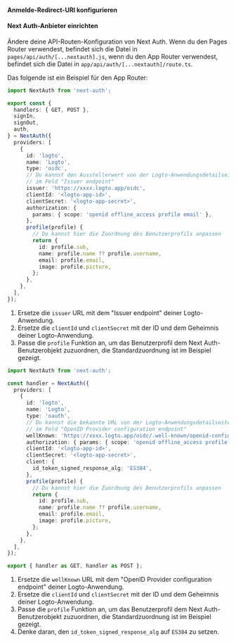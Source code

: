 

<SignInFlowSummary />

<AssumingUrl />

#### Anmelde-Redirect-URI konfigurieren

<ConfigureRedirectUri
  figureSrc={redirectUriFigure}
  redirectUri="http://localhost:3000/api/auth/callback/logto"
/>

#### Next Auth-Anbieter einrichten

<GetAppSecret />

Ändere deine API-Routen-Konfiguration von Next Auth. Wenn du den Pages Router verwendest, befindet sich die Datei in `pages/api/auth/[...nextauth].js`, wenn du den App Router verwendest, befindet sich die Datei in `app/api/auth/[...nextauth]/route.ts`.

Das folgende ist ein Beispiel für den App Router:

<Tabs>

<TabItem value="v5" label="Next Auth v5">

```ts
import NextAuth from 'next-auth';

export const {
  handlers: { GET, POST },
  signIn,
  signOut,
  auth,
} = NextAuth({
  providers: [
    {
      id: 'logto',
      name: 'Logto',
      type: 'oidc',
      // Du kannst den Ausstellerwert von der Logto-Anwendungsdetailseite erhalten,
      // im Feld "Issuer endpoint"
      issuer: 'https://xxxx.logto.app/oidc',
      clientId: '<logto-app-id>',
      clientSecret: '<logto-app-secret>',
      authorization: {
        params: { scope: 'openid offline_access profile email' },
      },
      profile(profile) {
        // Du kannst hier die Zuordnung des Benutzerprofils anpassen
        return {
          id: profile.sub,
          name: profile.name ?? profile.username,
          email: profile.email,
          image: profile.picture,
        };
      },
    },
  ],
});
```

1. Ersetze die `issuer` URL mit dem "Issuer endpoint" deiner Logto-Anwendung.
2. Ersetze die `clientId` und `clientSecret` mit der ID und dem Geheimnis deiner Logto-Anwendung.
3. Passe die `profile` Funktion an, um das Benutzerprofil dem Next Auth-Benutzerobjekt zuzuordnen, die Standardzuordnung ist im Beispiel gezeigt.

</TabItem>

<TabItem value="v4" label="Next Auth v4">

```ts
import NextAuth from 'next-auth';

const handler = NextAuth({
  providers: [
    {
      id: 'logto',
      name: 'Logto',
      type: 'oauth',
      // Du kannst die bekannte URL von der Logto-Anwendungsdetailseite erhalten,
      // im Feld "OpenID Provider configuration endpoint"
      wellKnown: 'https://xxxx.logto.app/oidc/.well-known/openid-configuration',
      authorization: { params: { scope: 'openid offline_access profile email' } },
      clientId: '<logto-app-id>',
      clientSecret: '<logto-app-secret>',
      client: {
        id_token_signed_response_alg: 'ES384',
      },
      profile(profile) {
        // Du kannst hier die Zuordnung des Benutzerprofils anpassen
        return {
          id: profile.sub,
          name: profile.name ?? profile.username,
          email: profile.email,
          image: profile.picture,
        };
      },
    },
  ],
});

export { handler as GET, handler as POST };
```

1. Ersetze die `wellKnown` URL mit dem "OpenID Provider configuration endpoint" deiner Logto-Anwendung.
2. Ersetze die `clientId` und `clientSecret` mit der ID und dem Geheimnis deiner Logto-Anwendung.
3. Passe die `profile` Funktion an, um das Benutzerprofil dem Next Auth-Benutzerobjekt zuzuordnen, die Standardzuordnung ist im Beispiel gezeigt.
4. Denke daran, den `id_token_signed_response_alg` auf `ES384` zu setzen.

</TabItem>

</Tabs>
